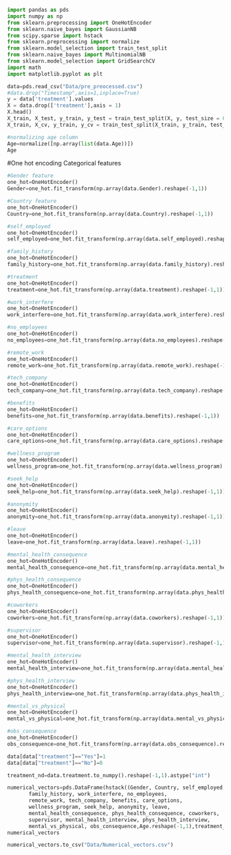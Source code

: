 
```python
import pandas as pds
import numpy as np
from sklearn.preprocessing import OneHotEncoder
from sklearn.naive_bayes import GaussianNB
from scipy.sparse import hstack
from sklearn.preprocessing import normalize
from sklearn.model_selection import train_test_split
from sklearn.naive_bayes import MultinomialNB
from sklearn.model_selection import GridSearchCV
import math
import matplotlib.pyplot as plt

```

```python
data=pds.read_csv("Data/pre_preocessed.csv")
#data.drop("Timestamp",axis=1,inplace=True)
y = data['treatment'].values
X = data.drop(['treatment'],axis = 1)
X.head()
X_train, X_test, y_train, y_test = train_test_split(X, y, test_size = 0.33, stratify = y)
X_train, X_cv, y_train, y_cv = train_test_split(X_train, y_train, test_size = 0.33, stratify = y_train )
```


```python

#normalizing age column
Age=normalize([np.array(list(data.Age))])
Age
```
#One hot encoding Categorical features

```python
#Gender feature
one_hot=OneHotEncoder()
Gender=one_hot.fit_transform(np.array(data.Gender).reshape(-1,1))
```


```python
#Country feature
one_hot=OneHotEncoder()
Country=one_hot.fit_transform(np.array(data.Country).reshape(-1,1))
```

```python
#self_employed
one_hot=OneHotEncoder()
self_employed=one_hot.fit_transform(np.array(data.self_employed).reshape(-1,1))
```

```python
#family_history
one_hot=OneHotEncoder()
family_history=one_hot.fit_transform(np.array(data.family_history).reshape(-1,1))
```

```python
#treatment
one_hot=OneHotEncoder()
treatment=one_hot.fit_transform(np.array(data.treatment).reshape(-1,1))
```

```python
#work_interfere
one_hot=OneHotEncoder()
work_interfere=one_hot.fit_transform(np.array(data.work_interfere).reshape(-1,1))
```

```python
#no_employees
one_hot=OneHotEncoder()
no_employees=one_hot.fit_transform(np.array(data.no_employees).reshape(-1,1))
```

```python
#remote_work
one_hot=OneHotEncoder()
remote_work=one_hot.fit_transform(np.array(data.remote_work).reshape(-1,1))
```

```python
#tech_company
one_hot=OneHotEncoder()
tech_company=one_hot.fit_transform(np.array(data.tech_company).reshape(-1,1))
```

```python
#benefits
one_hot=OneHotEncoder()
benefits=one_hot.fit_transform(np.array(data.benefits).reshape(-1,1))
```

```python
#care_options
one_hot=OneHotEncoder()
care_options=one_hot.fit_transform(np.array(data.care_options).reshape(-1,1))
```

```python
#wellness_program
one_hot=OneHotEncoder()
wellness_program=one_hot.fit_transform(np.array(data.wellness_program).reshape(-1,1))
```

```python
#seek_help
one_hot=OneHotEncoder()
seek_help=one_hot.fit_transform(np.array(data.seek_help).reshape(-1,1))
```

```python
#anonymity
one_hot=OneHotEncoder()
anonymity=one_hot.fit_transform(np.array(data.anonymity).reshape(-1,1))
```

```python
#leave
one_hot=OneHotEncoder()
leave=one_hot.fit_transform(np.array(data.leave).reshape(-1,1))
```

```python
#mental_health_consequence
one_hot=OneHotEncoder()
mental_health_consequence=one_hot.fit_transform(np.array(data.mental_health_consequence).reshape(-1,1))
```

```python
#phys_health_consequence
one_hot=OneHotEncoder()
phys_health_consequence=one_hot.fit_transform(np.array(data.phys_health_consequence).reshape(-1,1))
```

```python
#coworkers
one_hot=OneHotEncoder()
coworkers=one_hot.fit_transform(np.array(data.coworkers).reshape(-1,1))
```

```python
#supervisor
one_hot=OneHotEncoder()
supervisor=one_hot.fit_transform(np.array(data.supervisor).reshape(-1,1))
```

```python
#mental_health_interview
one_hot=OneHotEncoder()
mental_health_interview=one_hot.fit_transform(np.array(data.mental_health_interview).reshape(-1,1))
```

```python
#phys_health_interview
one_hot=OneHotEncoder()
phys_health_interview=one_hot.fit_transform(np.array(data.phys_health_interview).reshape(-1,1))
```

```python
#mental_vs_physical
one_hot=OneHotEncoder()
mental_vs_physical=one_hot.fit_transform(np.array(data.mental_vs_physical).reshape(-1,1))
```


```python
#obs_consequence
one_hot=OneHotEncoder()
obs_consequence=one_hot.fit_transform(np.array(data.obs_consequence).reshape(-1,1))
```
```python

data[data["treatment"]=="Yes"]=1
data[data["treatment"]=="No"]=0

treatment_nd=data.treatment.to_numpy().reshape(-1,1).astype("int")
```

```python
numerical_vectors=pds.DataFrame(hstack((Gender, Country, self_employed,
       family_history, work_interfere, no_employees,
       remote_work, tech_company, benefits, care_options,
       wellness_program, seek_help, anonymity, leave,
       mental_health_consequence, phys_health_consequence, coworkers,
       supervisor, mental_health_interview, phys_health_interview,
       mental_vs_physical, obs_consequence,Age.reshape(-1,1),treatment_nd)).toarray())
numerical_vectors
```

```python
numerical_vectors.to_csv("Data/Numerical_vectors.csv")
```




